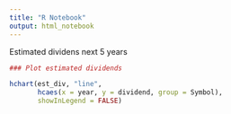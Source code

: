 ```yaml
---
title: "R Notebook"
output: html_notebook
---
```


Estimated dividens next 5 years

```r

### Plot estimated dividends

hchart(est_div, "line", 
       hcaes(x = year, y = dividend, group = Symbol),
       showInLegend = FALSE)
```

